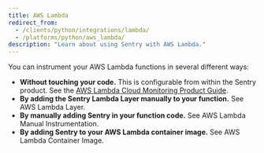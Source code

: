 ```yaml
---
title: AWS Lambda
redirect_from:
  - /clients/python/integrations/lambda/
  - /platforms/python/aws_lambda/
description: "Learn about using Sentry with AWS Lambda."
---
```


You can instrument your AWS Lambda functions in several different ways:

- **Without touching your code.** This is configurable from within the Sentry product. See the [AWS Lambda Cloud Monitoring Product Guide](/product/integrations/cloud-monitoring/aws-lambda/).
- **By adding the Sentry Lambda Layer manually to your function.** See <PlatformLink to="/integrations/aws-lambda/manual-layer/">AWS Lambda Layer</PlatformLink>.
- **By manually adding Sentry in your function code.** See <PlatformLink to="/integrations/aws-lambda/manual-instrumentation/">AWS Lambda Manual Instrumentation</PlatformLink>.
- **By adding Sentry to your AWS Lambda container image.** See <PlatformLink to="/integrations/aws-lambda/container-image/">AWS Lambda Container Image</PlatformLink>.
